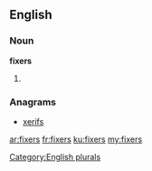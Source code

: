 ==English==

===Noun===
'''fixers'''

# {{plural of|[[fixer]]}}

===Anagrams===
* [[xerifs#English|xerifs]]

[[Category:English plurals]]

[[ar:fixers]]
[[fr:fixers]]
[[ku:fixers]]
[[my:fixers]]